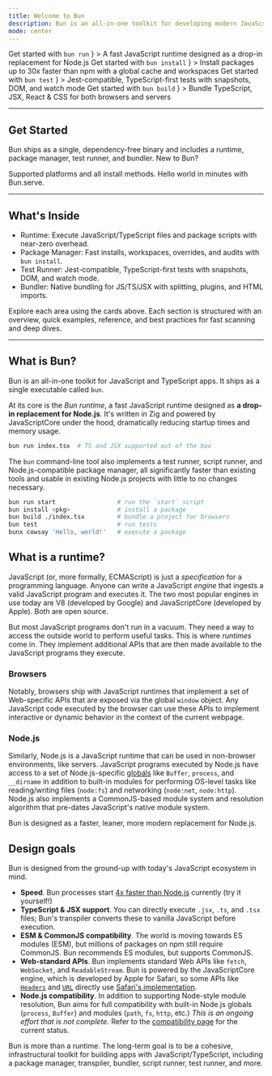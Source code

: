 ---
title: Welcome to Bun
description: Bun is an all-in-one toolkit for developing modern JavaScript/TypeScript applications.
mode: center
---

<CardGroup>
  <Card
    icon="cog"
    title="Bun Runtime"
    href="/runtime"
    cta={
      <span>
        Get started with <code>bun run</code>
      </span>
    }
  >
    A fast JavaScript runtime designed as a drop-in replacement for Node.js
  </Card>
  <Card
    icon="box"
    title="Bun Package Manager"
    href="/pm/cli/install"
    cta={
      <span>
        Get started with <code>bun install</code>
      </span>
    }
  >
    Install packages up to 30x faster than npm with a global cache and workspaces
  </Card>
  <Card
    icon="flask-conical"
    title="Bun Test Runner"
    href="/test"
    cta={
      <span>
        Get started with <code>bun test</code>
      </span>
    }
  >
    Jest-compatible, TypeScript-first tests with snapshots, DOM, and watch mode
  </Card>
  <Card
    icon="combine"
    title="Bun Bundler"
    href="/bundler"
    cta={
      <span>
        Get started with <code>bun build</code>
      </span>
    }
  >
    Bundle TypeScript, JSX, React & CSS for both browsers and servers
  </Card>
</CardGroup>

---

## Get Started

Bun ships as a single, dependency-free binary and includes a runtime, package manager, test runner, and bundler. New to Bun?

<CardGroup>
  <Card icon="download" title="Install Bun" href="/installation">
    Supported platforms and all install methods.
  </Card>
  <Card icon="zap" title="Quickstart" href="/quickstart">
    Hello world in minutes with Bun.serve.
  </Card>
</CardGroup>

---

## What's Inside

- Runtime: Execute JavaScript/TypeScript files and package scripts with near-zero overhead.
- Package Manager: Fast installs, workspaces, overrides, and audits with `bun install`.
- Test Runner: Jest-compatible, TypeScript-first tests with snapshots, DOM, and watch mode.
- Bundler: Native bundling for JS/TS/JSX with splitting, plugins, and HTML imports.

Explore each area using the cards above. Each section is structured with an overview, quick examples, reference, and best practices for fast scanning and deep dives.

---

## What is Bun?

Bun is an all-in-one toolkit for JavaScript and TypeScript apps. It ships as a single executable called `bun`.

At its core is the _Bun runtime_, a fast JavaScript runtime designed as **a drop-in replacement for Node.js**. It's written in Zig and powered by JavaScriptCore under the hood, dramatically reducing startup times and memory usage.

```bash terminal icon="terminal"
bun run index.tsx  # TS and JSX supported out of the box
```

The `bun` command-line tool also implements a test runner, script runner, and Node.js-compatible package manager, all significantly faster than existing tools and usable in existing Node.js projects with little to no changes necessary.

```bash terminal icon="terminal"
bun run start                 # run the `start` script
bun install <pkg>             # install a package
bun build ./index.tsx         # bundle a project for browsers
bun test                      # run tests
bunx cowsay 'Hello, world!'   # execute a package
```

## What is a runtime?

JavaScript (or, more formally, ECMAScript) is just a _specification_ for a programming language. Anyone can write a JavaScript _engine_ that ingests a valid JavaScript program and executes it. The two most popular engines in use today are V8 (developed by Google)
and JavaScriptCore (developed by Apple). Both are open source.

But most JavaScript programs don't run in a vacuum. They need a way to access the outside world to perform useful tasks. This is where _runtimes_ come in. They implement additional APIs that are then made available to the JavaScript programs they execute.

### Browsers

Notably, browsers ship with JavaScript runtimes that implement a set of Web-specific APIs that are exposed via the global `window` object. Any JavaScript code executed by the browser can use these APIs to implement interactive or dynamic behavior in the context of the current webpage.

### Node.js

Similarly, Node.js is a JavaScript runtime that can be used in non-browser environments, like servers. JavaScript programs executed by Node.js have access to a set of Node.js-specific [globals](https://nodejs.org/api/globals.html) like `Buffer`, `process`, and `__dirname` in addition to built-in modules for performing OS-level tasks like reading/writing files (`node:fs`) and networking (`node:net`, `node:http`). Node.js also implements a CommonJS-based module system and resolution algorithm that pre-dates JavaScript's native module system.

Bun is designed as a faster, leaner, more modern replacement for Node.js.

## Design goals

Bun is designed from the ground-up with today's JavaScript ecosystem in mind.

- **Speed**. Bun processes start [4x faster than Node.js](https://twitter.com/jarredsumner/status/1499225725492076544) currently (try it yourself!)
- **TypeScript & JSX support**. You can directly execute `.jsx`, `.ts`, and `.tsx` files; Bun's transpiler converts these to vanilla JavaScript before execution.
- **ESM & CommonJS compatibility**. The world is moving towards ES modules (ESM), but millions of packages on npm still require CommonJS. Bun recommends ES modules, but supports CommonJS.
- **Web-standard APIs**. Bun implements standard Web APIs like `fetch`, `WebSocket`, and `ReadableStream`. Bun is powered by the JavaScriptCore engine, which is developed by Apple for Safari, so some APIs like [`Headers`](https://developer.mozilla.org/en-US/Web/API/Headers) and [`URL`](https://developer.mozilla.org/en-US/Web/API/URL) directly use [Safari's implementation](https://github.com/oven-sh/bun/blob/HEAD/src/bun.js/bindings/webcore/JSFetchHeaders.cpp).
- **Node.js compatibility**. In addition to supporting Node-style module resolution, Bun aims for full compatibility with built-in Node.js globals (`process`, `Buffer`) and modules (`path`, `fs`, `http`, etc.) _This is an ongoing effort that is not complete._ Refer to the [compatibility page](/runtime/nodejs-compat) for the current status.

Bun is more than a runtime. The long-term goal is to be a cohesive, infrastructural toolkit for building apps with JavaScript/TypeScript, including a package manager, transpiler, bundler, script runner, test runner, and more.
